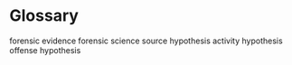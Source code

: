 # Glossary {#glossary}

forensic evidence
forensic science
source hypothesis
activity hypothesis
offense hypothesis

